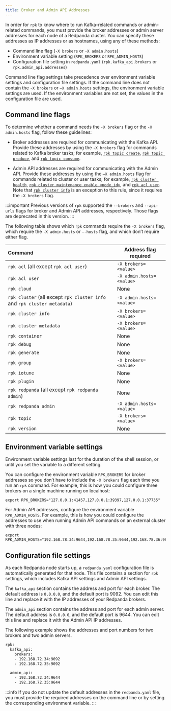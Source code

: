 ```yaml
---
title: Broker and Admin API Addresses
---
```


<head>
    <meta name="title" content="Broker and Admin API Addresses | Redpanda Docs"/>
    <meta name="description" content="Learn how and when to specify Redpanda broker addresses and admin addresses for `rpk` commands in order for `rpk` to know where to run Kafka-related or admin-related commands."/>
    <link rel="canonical" href="https://docs.redpanda.com/docs/get-started/broker-admin/" />
</head>

In order for `rpk` to know where to run Kafka-related commands or admin-related commands, you must provide the broker addresses or admin server addresses for each node of a Redpanda cluster. You can specify these addresses as IP addresses or as hostnames, using any of these methods:

* Command line flag (`-X brokers` or `-X admin.hosts`)
* Environment variable setting (`RPK_BROKERS` or `RPK_ADMIN_HOSTS`)
* Configuration file setting in `redpanda.yaml` (`rpk.kafka_api.brokers` or `rpk.admin_api.addresses`)

Command line flag settings take precedence over environment variable settings and configuration file settings. If the command line does not contain the `-X brokers` or `–X admin.hosts` settings, the environment variable settings are used. If the environment variables are not set, the values in the configuration file are used.

## Command line flags

To determine whether a command needs the `-X brokers` flag or the `-X admin.hosts` flag, follow these guidelines:

* Broker addresses are required for communicating with the Kafka API.
    Provide these addresses by using the `-X brokers` flag for commands related to Kafka broker tasks; for example, [`rpk topic create`](../../reference/rpk/rpk-topic/rpk-topic-create/), [`rpk topic produce`](../../reference/rpk/rpk-topic/rpk-topic-produce/), and [`rpk topic consume`](../../reference/rpk/rpk-topic/rpk-topic-consume/).

* Admin API addresses are required for communicating with the Admin API.
    Provide these addresses by using the `—X admin.hosts` flag for commands related to cluster or user tasks; for example, [`rpk cluster health`](../../reference/rpk/rpk-cluster/rpk-cluster-health/), [`rpk cluster maintenance enable <node_id>`](../../reference/rpk/rpk-cluster/rpk-cluster-maintenance/), and [`rpk acl user`](../../reference/rpk/rpk-acl/rpk-acl-user/). Note that [`rpk cluster info`](../../reference/rpk/rpk-cluster/rpk-cluster-metadata) is an exception to this rule, since it requires the `-X brokers` flag.

:::important
Previous versions of `rpk` supported the `--brokers` and `--api-urls` flags for broker and Admin API addresses, respectively. Those flags are deprecated in this version. 
:::

The following table shows which `rpk` commands require the `-X brokers` flag, which require the `-X admin.hosts` or `–-hosts` flag, and which don’t require either flag.

| Command | Address flag required |
| :------- | -------------------- |
| `rpk acl` (all except `rpk acl user`) | `-X brokers=<value>` |
| `rpk acl user` | `-X admin.hosts=<value>` |
| `rpk cloud` | None |
| `rpk cluster` (all except `rpk cluster info` and `rpk cluster metadata`) | `-X admin.hosts=<value>` |
| `rpk cluster info` | `-X brokers=<value>` |
| `rpk cluster metadata` | `-X brokers=<value>` |
| `rpk container` | None |
| `rpk debug` | None |
| `rpk generate` | None |
| `rpk group` | `-X brokers=<value>` |
| `rpk iotune` | None |
| `rpk plugin` | None |
| `rpk redpanda` (all except `rpk redpanda admin`) | None |
| `rpk redpanda admin` | `-X admin.hosts=<value>` |
| `rpk topic` | `-X brokers=<value>` |
| `rpk version` | None |

## Environment variable settings

Environment variable settings last for the duration of the shell session, or until you set the variable to a different setting.

You can configure the environment variable `RPK_BROKERS` for broker addresses so you don’t have to include the `-X brokers` flag each time you run an `rpk` command. For example, this is how you could configure three brokers on a single machine running on localhost:

```
export RPK_BROKERS="127.0.0.1:41457,127.0.0.1:39397,127.0.0.1:37735"
```

For Admin API addresses, configure the environment variable `RPK_ADMIN_HOSTS`. For example, this is how you could configure the addresses to use when running Admin API commands on an external cluster with three nodes:

```
export RPK_ADMIN_HOSTS="192.168.78.34:9644,192.168.78.35:9644,192.168.78.36:9644"
```

## Configuration file settings

As each Redpanda node starts up, a `redpanda.yaml` configuration file is automatically generated for that node. This file contains a section for `rpk` settings, which includes Kafka API settings and Admin API settings.

The `kafka_api` section contains the address and port for each broker. The default address is `0.0.0.0`, and the default port is 9092. You can edit this line and replace it with the IP addresses of your Redpanda brokers.

The `admin_api` section contains the address and port for each admin server. The default address is `0.0.0.0`, and the default port is 9644. You can edit this line and replace it with the Admin API IP addresses.

The following example shows the addresses and port numbers for two brokers and two admin servers.

```bash
rpk:
  kafka_api:
    brokers:
    - 192.168.72.34:9092
    - 192.168.72.35:9092

  admin_api:
    - 192.168.72.34:9644
    - 192.168.72.35:9644
```

:::info
If you do not update the default addresses in the `redpanda.yaml` file, you must provide the required addresses on the command line or by setting the corresponding environment variable.
:::